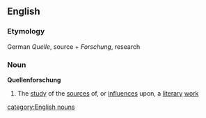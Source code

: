 ==English==
===Etymology===
German ''Quelle'', source + ''Forschung'', research
===Noun===
'''Quellenforschung'''
# The [[study]] of the [[source]]s of, or [[influence]]s upon, a [[literary]] [[work]]
[[category:English nouns]]